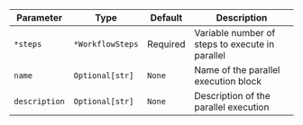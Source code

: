 | Parameter | Type | Default | Description |
|-----------|------|---------|-------------|
| `*steps` | `*WorkflowSteps` | Required | Variable number of steps to execute in parallel |
| `name` | `Optional[str]` | `None` | Name of the parallel execution block |
| `description` | `Optional[str]` | `None` | Description of the parallel execution |